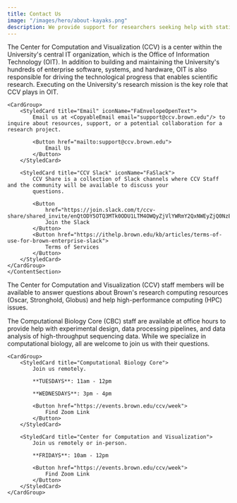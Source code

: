 ```yaml
---
title: Contact Us
image: "/images/hero/about-kayaks.png"
description: We provide support for researchers seeking help with statistical modeling, machine learning, data mining, data visualization, computational biology, high-performance computing, and software engineering.
---
```


<ContentSection title="Contact Us">

The Center for Computation and Visualization (CCV) is a center within the University's central IT organization, which is the Office of Information Technology (OIT). In addition to building and maintaining the University's hundreds of enterprise software, systems, and hardware, OIT is also responsible for driving the technological progress that enables scientific research. Executing on the University's research mission is the key role that CCV plays in OIT.

    <CardGroup>
        <StyledCard title="Email" iconName="FaEnvelopeOpenText">
            Email us at <CopyableEmail email="support@ccv.brown.edu"/> to inquire about resources, support, or a potential collaboration for a research project.

            <Button href="mailto:support@ccv.brown.edu">
                Email Us
            </Button>
        </StyledCard>

        <StyledCard title="CCV Slack" iconName="FaSlack">
            CCV Share is a collection of Slack channels where CCV Staff and the community will be available to discuss your
            questions.

            <Button
                href="https://join.slack.com/t/ccv-share/shared_invite/enQtODY5OTQ3MTk0ODU1LTM4OWQyZjVlYWRmY2QxNWEyZjQ0NzEwMmRlNTRlZjYyMjM1Y2U5MDU1ZGFmMmRhZWIzNjliYmQzYTBiMzY2NzU">
                Join the Slack
            </Button>
            <Button href="https://ithelp.brown.edu/kb/articles/terms-of-use-for-brown-enterprise-slack">
                Terms of Services
            </Button>
        </StyledCard>
    </CardGroup>
    </ContentSection>

<ContentSection title="Office Hours">

The Center for Computation and Visualization (CCV) staff members will be available to answer questions about Brown's research computing resources (Oscar, Stronghold, Globus) and help high-performance computing (HPC) issues.

The Computational Biology Core (CBC) staff are available at office hours to provide help with experimental design, data processing pipelines, and data analysis of high-throughput sequencing data. While we specialize in computational biology, all are welcome to join us with their questions.

    <CardGroup>
        <StyledCard title="Computational Biology Core">
            Join us remotely.

            **TUESDAYS**: 11am - 12pm

            **WEDNESDAYS**: 3pm - 4pm

            <Button href="https://events.brown.edu/ccv/week">
                Find Zoom Link
            </Button>
        </StyledCard>

        <StyledCard title="Center for Computation and Visualization">
            Join us remotely or in-person.

            **FRIDAYS**: 10am - 12pm

            <Button href="https://events.brown.edu/ccv/week">
                Find Zoom Link
            </Button>
        </StyledCard>
    </CardGroup>

</ContentSection>

<LocationSection />
